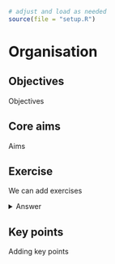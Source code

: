 ```r
# adjust and load as needed
source(file = "setup.R")
```

# Organisation

## Objectives
:::objectives
Objectives
:::

## Core aims
:::highlight
Aims
:::

## Exercise
:::exercise
We can add exercises

<details><summary>Answer</summary>
With answers
</details>
:::

## Key points

:::keypoints
Adding key points
:::
